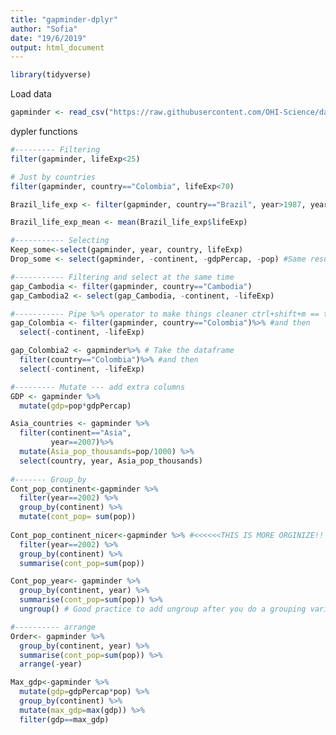 ```yaml
---
title: "gapminder-dplyr"
author: "Sofia"
date: "19/6/2019"
output: html_document
---
```


```r
library(tidyverse)
```

Load data
```r
gapminder <- read_csv("https://raw.githubusercontent.com/OHI-Science/data-science-training/master/data/gapminder.csv")
```

dypler functions
```r
#--------- Filtering
filter(gapminder, lifeExp<25)

# Just by countries
filter(gapminder, country=="Colombia", lifeExp<70)

Brazil_life_exp <- filter(gapminder, country=="Brazil", year>1987, year<2007)  # we can also use & instead of the comma

Brazil_life_exp_mean <- mean(Brazil_life_exp$lifeExp)

#----------- Selecting
Keep_some<-select(gapminder, year, country, lifeExp) 
Drop_some <- select(gapminder, -continent, -gdpPercap, -pop) #Same resutls as previous line

#----------- Filtering and select at the same time
gap_Cambodia <- filter(gapminder, country=="Cambodia")
gap_Cambodia2 <- select(gap_Cambodia, -continent, -lifeExp)

#----------- Pipe %>% operator to make things cleaner ctrl+shift+m == take XXX and then do XX
gap_Colombia <- filter(gapminder, country=="Colombia")%>% #and then
  select(-continent, -lifeExp)

gap_Colombia2 <- gapminder%>% # Take the dataframe
  filter(country=="Colombia")%>% #and then
  select(-continent, -lifeExp)

#--------- Mutate --- add extra columns
GDP <- gapminder %>% 
  mutate(gdp=pop*gdpPercap)

Asia_countries <- gapminder %>% 
  filter(continent=="Asia", 
         year==2007)%>%
  mutate(Asia_pop_thousands=pop/1000) %>% 
  select(country, year, Asia_pop_thousands)
  
#------- Group_by
Cont_pop_continent<-gapminder %>% 
  filter(year==2002) %>% 
  group_by(continent) %>% 
  mutate(cont_pop= sum(pop))
 
Cont_pop_continent_nicer<-gapminder %>% #<<<<<<THIS IS MORE ORGINIZE!!
  filter(year==2002) %>% 
  group_by(continent) %>% 
  summarise(cont_pop=sum(pop))

Cont_pop_year<- gapminder %>% 
  group_by(continent, year) %>% 
  summarise(cont_pop=sum(pop)) %>% 
  ungroup() # Good practice to add ungroup after you do a grouping variable

#---------- arrange
Order<- gapminder %>% 
  group_by(continent, year) %>% 
  summarise(cont_pop=sum(pop)) %>% 
  arrange(-year)

Max_gdp<-gapminder %>% 
  mutate(gdp=gdpPercap*pop) %>% 
  group_by(continent) %>% 
  mutate(max_gdp=max(gdp)) %>% 
  filter(gdp==max_gdp)

```


